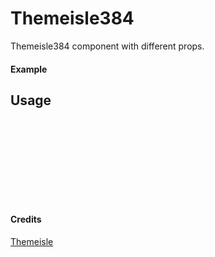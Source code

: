 
<Meta of={Themeisle384} title="Themeisle/Themeisle384" />

# Themeisle384

Themeisle384 component with different props.

#### Example

<Canvas of={Themeisle384.Primary} />

## Usage

```ts
import { Themeisle384 } from "yadl-ui";

const Example = () => {
  return (
      <Themeisle384 />
  );
};

export default Example;
```

#### Credits
[Themeisle](https://themeisle.com/illustrations/)
